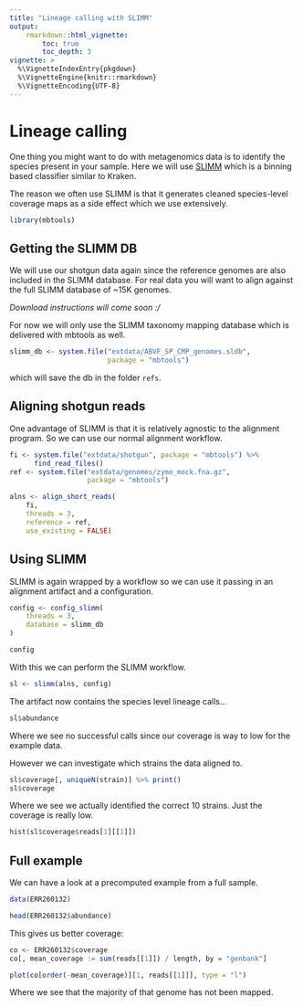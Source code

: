 ```yaml
---
title: "Lineage calling with SLIMM"
output:
    rmarkdown::html_vignette:
        toc: true
        toc_depth: 3
vignette: >
  %\VignetteIndexEntry{pkgdown}
  %\VignetteEngine{knitr::rmarkdown}
  %\VignetteEncoding{UTF-8}
---
```


# Lineage calling

One thing you might want to do with metagenomics data is to identify the species
present in your sample. Here we will use [SLIMM](https://github.com/seqan/slimm)
which is a binning based classifier similar to Kraken.

The reason we often use SLIMM is that it generates cleaned species-level coverage
maps as a side effect which we use extensively.

```r
library(mbtools)
```

## Getting the SLIMM DB

We will use our shotgun data again since the reference genomes are also included
in the SLIMM database. For real data you will want to align against the full
SLIMM database of ~15K genomes.

*Download instructions will come soon :/*

For now we will only use the SLIMM taxonomy mapping database which is delivered with
mbtools as well.

```r
slimm_db <- system.file("extdata/ABVF_SP_CMP_genomes.sldb",
                        package = "mbtools")
```

which will save the db in the folder `refs`.

## Aligning shotgun reads

One advantage of SLIMM is that it is relatively agnostic to the alignment program. So
we can use our normal alignment workflow.

```r
fi <- system.file("extdata/shotgun", package = "mbtools") %>%
      find_read_files()
ref <- system.file("extdata/genomes/zymo_mock.fna.gz",
                   package = "mbtools")

alns <- align_short_reads(
    fi,
    threads = 3,
    reference = ref,
    use_existing = FALSE)
```

## Using SLIMM

SLIMM is again wrapped by a workflow so we can use it passing in an alignment
artifact and a configuration.

```r
config <- config_slimm(
    threads = 3,
    database = slimm_db
)

config
```

With this we can perform the SLIMM workflow.

```r
sl <- slimm(alns, config)
```

The artifact now contains the species level lineage calls...

```r
sl$abundance
```

Where we see no successful calls since our coverage is way to low for the example data.

However we can investigate which strains the data aligned to.

```r
sl$coverage[, uniqueN(strain)] %>% print()
sl$coverage
```

Where we see we actually identified the correct 10 strains. Just the coverage
is really low.

```r
hist(sl$coverage$reads[1][[1]])
```

## Full example

We can have a look at a precomputed example from a full sample.

```r
data(ERR260132)

head(ERR260132$abundance)
```

This gives us better coverage:

```r
co <- ERR260132$coverage
co[, mean_coverage := sum(reads[[1]]) / length, by = "genbank"]

plot(co[order(-mean_coverage)][1, reads[[1]]], type = "l")
```

Where we see that the majority of that genome has not been mapped.

